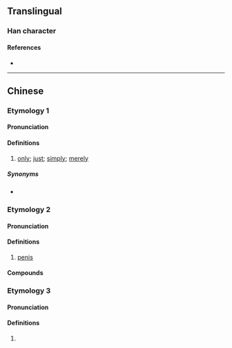 {{character info/new}}
==Translingual==

===Han character===
{{Han char|rn=30|rad=口|as=09|sn=12|four=|canj=RJKA|ids=⿰口者}}

====References====
* {{Han ref|kx=0201.121|hdz=10636.041|uh=556B|ud=21867}}

----

==Chinese==

===Etymology 1===
{{zh-forms}}

====Pronunciation====
{{zh-pron
|c=ze1
|cat=part
}}

====Definitions====
{{zh-hanzi}}

# {{lb|zh|Cantonese}} {{non-gloss definition|sentence final particle:}} [[only]]; [[just]]; [[simply]]; [[merely]]
#: {{zh-x|你 冇 女朋友？梗係 唔 信 啦！……或者 有。你 唔知 啫。|You don't have a girlfriend? Of course I don't believe you! ... Maybe you do have one, but you '''just''' don't know it.|C|ref={{w2|zh|陳慧嫻}}, {{w2|zh|紅茶館_(歌曲)|紅茶館}}}}

=====Synonyms=====
* {{qualifier|Mandarin}} {{zh-l|而已}}

===Etymology 2===
{{zh-forms|alt=朘,jer}}

====Pronunciation====
{{zh-pron
|c=zoe1
|cat=n
}}

====Definitions====
{{zh-hanzi}}

# {{lb|zh|Cantonese}} {{lb|zh|childish}} [[penis]]

====Compounds====
{{zh-der|啫啫}}

===Etymology 3===
{{zh-forms}}

====Pronunciation====
{{zh-pron
|m=zhě
|c=ze1
|cat=
}}

====Definitions====
{{zh-hanzi}}

# {{zh-only used in|啫喱/啫哩|jelly}}